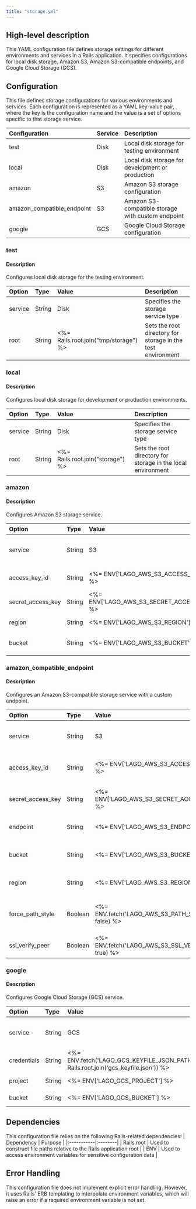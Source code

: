 ```yaml
---
title: "storage.yml"
---
```


## High-level description
This YAML configuration file defines storage settings for different environments and services in a Rails application. It specifies configurations for local disk storage, Amazon S3, Amazon S3-compatible endpoints, and Google Cloud Storage (GCS).

## Configuration
This file defines storage configurations for various environments and services. Each configuration is represented as a YAML key-value pair, where the key is the configuration name and the value is a set of options specific to that storage service.

| Configuration | Service | Description |
|:--------------|:--------|:------------|
| test | Disk | Local disk storage for testing environment |
| local | Disk | Local disk storage for development or production |
| amazon | S3 | Amazon S3 storage configuration |
| amazon_compatible_endpoint | S3 | Amazon S3-compatible storage with custom endpoint |
| google | GCS | Google Cloud Storage configuration |

### test
#### Description
Configures local disk storage for the testing environment.

| Option | Type | Value | Description |
|:-------|:-----|:------|:------------|
| service | String | Disk | Specifies the storage service type |
| root | String | &lt;%= Rails.root.join("tmp/storage") %&gt; | Sets the root directory for storage in the test environment |

### local
#### Description
Configures local disk storage for development or production environments.

| Option | Type | Value | Description |
|:-------|:-----|:------|:------------|
| service | String | Disk | Specifies the storage service type |
| root | String | &lt;%= Rails.root.join("storage") %&gt; | Sets the root directory for storage in the local environment |

### amazon
#### Description
Configures Amazon S3 storage service.

| Option | Type | Value | Description |
|:-------|:-----|:------|:------------|
| service | String | S3 | Specifies the storage service type |
| access_key_id | String | &lt;%= ENV['LAGO_AWS_S3_ACCESS_KEY_ID'] %&gt; | AWS S3 access key ID |
| secret_access_key | String | &lt;%= ENV['LAGO_AWS_S3_SECRET_ACCESS_KEY'] %&gt; | AWS S3 secret access key |
| region | String | &lt;%= ENV['LAGO_AWS_S3_REGION'] %&gt; | AWS S3 region |
| bucket | String | &lt;%= ENV['LAGO_AWS_S3_BUCKET'] %&gt; | AWS S3 bucket name |

### amazon_compatible_endpoint
#### Description
Configures an Amazon S3-compatible storage service with a custom endpoint.

| Option | Type | Value | Description |
|:-------|:-----|:------|:------------|
| service | String | S3 | Specifies the storage service type |
| access_key_id | String | &lt;%= ENV['LAGO_AWS_S3_ACCESS_KEY_ID'] %&gt; | S3-compatible access key ID |
| secret_access_key | String | &lt;%= ENV['LAGO_AWS_S3_SECRET_ACCESS_KEY'] %&gt; | S3-compatible secret access key |
| endpoint | String | &lt;%= ENV['LAGO_AWS_S3_ENDPOINT'] %&gt; | Custom endpoint URL |
| bucket | String | &lt;%= ENV['LAGO_AWS_S3_BUCKET'] %&gt; | S3-compatible bucket name |
| region | String | &lt;%= ENV['LAGO_AWS_S3_REGION'] %&gt; | S3-compatible region |
| force_path_style | Boolean | &lt;%= ENV.fetch('LAGO_AWS_S3_PATH_STYLE', false) %&gt; | Whether to use path-style URLs for S3 requests |
| ssl_verify_peer | Boolean | &lt;%= ENV.fetch('LAGO_AWS_S3_SSL_VERIFY', true) %&gt; | Whether to verify SSL certificates |

### google
#### Description
Configures Google Cloud Storage (GCS) service.

| Option | Type | Value | Description |
|:-------|:-----|:------|:------------|
| service | String | GCS | Specifies the storage service type |
| credentials | String | &lt;%= ENV.fetch('LAGO_GCS_KEYFILE_JSON_PATH', Rails.root.join('gcs_keyfile.json')) %&gt; | Path to the GCS keyfile JSON |
| project | String | &lt;%= ENV['LAGO_GCS_PROJECT'] %&gt; | GCS project ID |
| bucket | String | &lt;%= ENV['LAGO_GCS_BUCKET'] %&gt; | GCS bucket name |

## Dependencies
This configuration file relies on the following Rails-related dependencies:
| Dependency | Purpose |
|:-----------|:--------|
| Rails.root | Used to construct file paths relative to the Rails application root |
| ENV | Used to access environment variables for sensitive configuration data |

## Error Handling
This configuration file does not implement explicit error handling. However, it uses Rails' ERB templating to interpolate environment variables, which will raise an error if a required environment variable is not set.